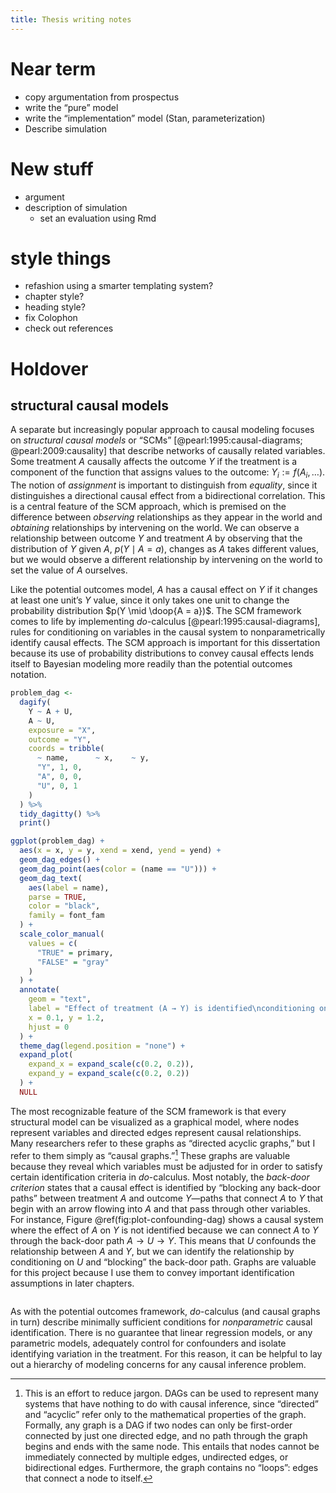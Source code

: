 ```yaml
---
title: Thesis writing notes
---
```



# Near term

- copy argumentation from prospectus
- write the "pure" model
- write the "implementation" model (Stan, parameterization)
- Describe simulation


# New stuff

- argument
- description of simulation
  - set an evaluation using Rmd


# style things

- refashion using a smarter templating system?
- chapter style?
- heading style?
- fix Colophon
- check out references


# Holdover

## structural causal models


<!------- TO DO ---------
- identification assumptions (oganisian and roy style)
------------------------->

<!-- A related feature of causal models is that the causal effect $\tau_{i}$ is defined at the unit level, so it can be different for each unit. -->
<!-- This low-level causal heterogeneity is often an important feature of research designs, since the identifiable causal quantities will depend on which assumptions the researcher is willing to make about the structure of that heterogeneity. -->




A separate but increasingly popular approach to causal modeling focuses on _structural causal models_ or "SCMs" [@pearl:1995:causal-diagrams; @pearl:2009:causality] that describe networks of causally related variables.
Some treatment $A$ causally affects the outcome $Y$ if the treatment is a component of the function that assigns values to the outcome: $Y_{i} := f(A_{i}, \ldots)$.
The notion of _assignment_ is important to distinguish from _equality_, since it distinguishes a directional causal effect from a bidirectional correlation.
This is a central feature of the SCM approach, which is premised on the difference between _observing_ relationships as they appear in the world and _obtaining_ relationships by intervening on the world.
We can observe a relationship between outcome $Y$ and treatment $A$ by observing that the distribution of $Y$ given $A$, $p(Y \mid A = a)$, changes as $A$ takes different values, but we would observe a different relationship by intervening on the world to set the value of $A$ ourselves.

\begin{align}
  \begin{split}
    \text{Observational Distribution:} &\;  p(Y \mid A = a) \\
    \text{Interventional Distribution:} &\;  p(Y \mid \doop{A = a}) 
  \end{split}
  (\#eq:obs-int-distributions)
\end{align}




Like the potential outcomes model, $A$ has a causal effect on $Y$ if it changes at least one unit's $Y$ value, since it only takes one unit to change the probability distribution $p(Y \mid \doop{A = a})$.
The SCM framework comes to life by implementing _do_-calculus [@pearl:1995:causal-diagrams], rules for conditioning on variables in the causal system to nonparametrically identify causal effects.
The SCM approach is important for this dissertation because its use of probability distributions to convey causal effects lends itself to Bayesian modeling more readily than the potential outcomes notation.


```r
problem_dag <- 
  dagify(
    Y ~ A + U,
    A ~ U,
    exposure = "X",
    outcome = "Y",
    coords = tribble(
      ~ name,      ~ x,    ~ y,
      "Y", 1, 0,
      "A", 0, 0,
      "U", 0, 1
    )
  ) %>%
  tidy_dagitty() %>%
  print()
```

```r
ggplot(problem_dag) +
  aes(x = x, y = y, xend = xend, yend = yend) +
  geom_dag_edges() +
  geom_dag_point(aes(color = (name == "U"))) +
  geom_dag_text(
    aes(label = name), 
    parse = TRUE, 
    color = "black",
    family = font_fam
  ) +
  scale_color_manual(
    values = c(
      "TRUE" = primary,
      "FALSE" = "gray"
    )
  ) +
  annotate(
    geom = "text",
    label = "Effect of treatment (A → Y) is identified\nconditioning on confounder (U)",
    x = 0.1, y = 1.2,
    hjust = 0
  ) +
  theme_dag(legend.position = "none") +
  expand_plot(
    expand_x = expand_scale(c(0.2, 0.2)), 
    expand_y = expand_scale(c(0.2, 0.2))
  ) +
  NULL  
```



The most recognizable feature of the SCM framework is that every structural model can be visualized as a graphical model, where nodes represent variables and directed edges represent causal relationships. Many researchers refer to these graphs as "directed acyclic graphs," but I refer to them simply as "causal graphs."^[
  This is an effort to reduce jargon. 
  DAGs can be used to represent many systems that have nothing to do with causal inference, since "directed" and "acyclic" refer only to the mathematical properties of the graph.
  Formally, any graph is a DAG if two nodes can only be first-order connected by just one directed edge, and no path through the graph begins and ends with the same node.
  This entails that nodes cannot be immediately connected by multiple edges, undirected edges, or bidirectional edges.
  Furthermore, the graph contains no "loops": edges that connect a node to itself.
]
These graphs are valuable because they reveal which variables must be adjusted for in order to satisfy certain identification criteria in _do_-calculus.
Most notably, the _back-door criterion_ states that a causal effect is identified by "blocking any back-door paths" between treatment $A$ and outcome $Y$—paths that connect $A$ to $Y$ that begin with an arrow flowing into $A$ and that pass through other variables.
For instance, Figure \@ref(fig:plot-confounding-dag) shows a causal system where the effect of $A$ on $Y$ is not identified because we can connect $A$ to $Y$ through the back-door path $A \rightarrow U \rightarrow Y$.
This means that $U$ confounds the relationship between $A$ and $Y$, but we can identify the relationship by conditioning on $U$ and "blocking" the back-door path.
Graphs are valuable for this project because I use them to convey important identification assumptions in later chapters.

```r
```

<!-- 
\begin{align}
  P(Y = y \mid \doop{A = a}) &= \int\limits_{\mathcal{U}}P(Y \mid A = a, U = u)P(U = u) \diff{u}
  (\#eq:adjustment-formula)
\end{align} -->

<!-- how each expresses confounding, correlation ≠ causation, and identification by conditioning -->


As with the potential outcomes framework, _do_-calculus (and causal graphs in turn) describe minimally sufficient conditions for _nonparametric_ causal identification. There is no guarantee that linear regression models, or any parametric models, adequately control for confounders and isolate identifying variation in the treatment. For this reason, it can be helpful to lay out a hierarchy of modeling concerns for any causal inference problem.



